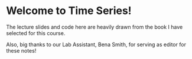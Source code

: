 # Welcome to Time Series! {.unnumbered}

The lecture slides and code here are heavily drawn from the book I have selected for this course.

Also, big thanks to our Lab Assistant, Bena Smith, for serving as editor for these notes!
